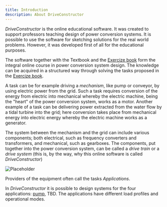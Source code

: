 ```yaml
---
title: Introduction
description: About DriveConstructor
---
```


_DriveConstructor_ is the online educational software. It was created to support
professors teaching design of power conversion systems. It is possible to use
the software for sketching solutions for the real world problems. However, it
was developed first of all for the educational purposes.

The software together with the Textbook and the [Exercize book](exercises) form
the integral online course in power conversion system design. The knowledge can
be acquired in a structured way through solving the tasks proposed in the
[Exercize book](exercises).

A task can be for example driving a _mechanism_, like pump or conveyor, by using
electric power from the grid. Such a task requires conversion of the energy from
electric into mechanical whereby the electric machine, being the "heart" of the
power conversion system, works as a motor. Another example of a task can be
delivering power extracted from the water flow by a tidal turbine into the grid;
here conversion takes place from mechanical energy into electric energy whereby
the electric machine works as a generator.

The system between the mechanism and the grid can include various components;
both electrical, such as frequency converters and transformers, and mechanical,
such as gearboxes. The components, put together into the power conversion
system, can be called a _drive train_ or a _drive system_ \(this is, by the way,
why this online software is called _DriveConstructor_\)

![Placeholder](https://placehold.co/100x100/png)

Providers of the equipment often call the tasks _Applications_.

In _DriveConstructor_ it is possible to design systems for the four
applications: [pump](applications/pump.mdx), TBD. The applications have
different load profiles and operational modes.
